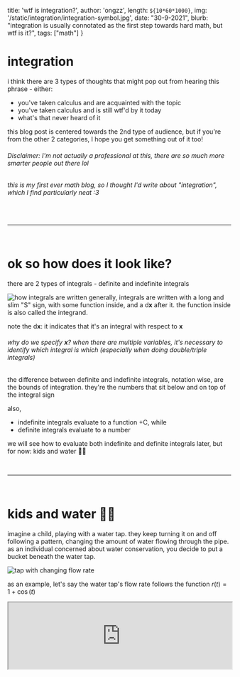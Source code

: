   title: 'wtf is integration?',
  author: 'ongzz',
  length: `${10*60*1000}`,
  img: '/static/integration/integration-symbol.jpg',
  date: "30-9-2021",
  blurb: "integration is usually connotated as the first step towards hard math, but wtf is it?",
  tags: ["math"]
}

# integration
i think there are 3 types of thoughts that might pop out from hearing this phrase - either:
- you've taken calculus and are acquainted with the topic
- you've taken calculus and is still wtf'd by it today
- what's that never heard of it

this blog post is centered towards the 2nd type of audience, but if you're from the other 2 categories, I hope you get something out of it too! 
###### Disclaimer: I'm not actually a professional at this, there are so much more smarter people out there lol 
###### this is my first ever math blog, so I thought I'd write about "integration", which I find particularly neat :3

<br />
<hr />
<br />

# ok so how does it look like?
there are 2 types of integrals - definite and indefinite integrals

![how integrals are written](/static/integration/integrals-notation.png)
generally, integrals are written with a long and slim "S" sign, with some function inside, and a d**x** after it. the function inside is also called the integrand.

note the d**x**: it indicates that it's an integral with respect to **x**
###### why do we specify **x**? when there are multiple variables, it's necessary to identify which integral is which (especially when doing double/triple integrals)

the difference between definite and indefinite integrals, notation wise, are the bounds of integration. they're the numbers that sit below and on top of the integral sign

also, 
- indefinite integrals evaluate to a function +C, while
- definite integrals evaluate to a number

we will see how to evaluate both indefinite and definite integrals later, but for now: kids and water 👶💧

<br />
<hr />
<br />

# kids and water 👶💧
imagine a child, playing with a water tap. they keep turning it on and off following a pattern, changing the amount of water flowing through the pipe. 
as an individual concerned about water conservation, you decide to put a bucket beneath the water tap. 

![tap with changing flow rate](/static/integration/tap.gif)

as an example, let's say the water tap's flow rate follows the function $r(t) = 1+\cos(t)$

<iframe src="https://www.desmos.com/calculator/q35ui6bjoz" width="100%"/>

**question:** if you know how the child is playing with the tap (their pattern), how can we find out how much water is collected in the bucket?

we could look at a simpler example first - assume that the flow rate WAS constant. then, the volume in the bucket would be $V = r \times t$, where $r$ is the flow rate and $t$ is the time. On a graph, it would look something like this:
![constant rate graph](/static/integration/rate-area.png)
notice how the volume, in the end, is just the area under the graph!

we could also look at another example, where the flow rate is not constant - let's say 

$$
r(t) = \left\{
\begin{array}{ll}
  t & 0 \leq x \leq 4 \\
  8-t & 4 \lt x \leq 8 \\
\end{array} 
\right.
$$
<iframe src="https://www.desmos.com/calculator/oasryu1kh2" width="100%"/>

using the same principle as before, the total volume would be the area under the graph again, in this case $2\times\frac{1}{2}(4)(4) = 16$, by the formula for the area of a triangle.

so yea, that's great, but that doesn't help the child save water at all! how do we find the area under the curve of $1+cos(t)$ ?

some smart people proposed that we approximate the area instead. maybe we could use a bunch of small rectangles to find the area under the curve!

for example, let's say the child stopped the water flow at $t=2\pi$ . we could find the area under this region using some rectangles, aligning each rectangle's top left corner on the curve:
![left riemann sum](/static/integration/lrs.png)

this is called a **Riemann Sum** - basically, it splits the range from $0$ to $2\pi$ into $n$ small segments, and calculates the area of each rectangle beforing summing them all up. this approach is not very accurate for small $n$, but as $n$ tends to $\infty$ (infinitely small segments of rectangles), the area will eventually be equal to the area under the curve!
###### actually, this diagram shows a **Left Riemann Sum** - if you wanna learn more, [click here to go to Khan Academy](https://www.khanacademy.org/math/ap-calculus-ab/ab-integration-new/ab-6-2/v/simple-riemann-approximation-using-rectangles)!

you can play around with the idea using this desmos graph:
<iframe src="https://www.desmos.com/calculator/ki8wbhantr" width="100%" height="300"/>


what we actually did was integration! (well, riemann sums are just an approximation, but still.)

so that's it! to recap what we did, we found the area under the flow-rate-curve, which is approximately $6.28318530718...$ (as seen in the desmos graph)

there is actually another way of going about this - if we know the volume of water at time $t$ , then isn't its derivative the flow rate of the tap? that means that **Integration is just Reversed Differentiation!**

yes - just like how addition is the opposite of subtraction, integration is the opposite of differentiation! this fact actually has a name, and is called [the Fundamental Theorem of Calculus](https://www.khanacademy.org/math/in-in-grade-12-ncert/xd340c21e718214c5:definite-integrals/xd340c21e718214c5:fundamental-theorem-of-calculus/v/fundamental-theorem-of-calculus)

$$
  \frac{d}{dx} \int^{x}_{0} r(t)dt = r(x)
$$
putting it in human language: the derivative of an integral of a function is the function itself :P 

##### spoilers: derivatives ahead!! if you're not too familiar with the topic, I advise you to [check out](https://www.mathsisfun.com/calculus/derivatives-introduction.html)

<br />
<hr />
<br />

# integration as reversed differentiation
as we've seen just now, integration is just reversed differentiation - that means that, for the kid playing with water tap question, if we had a function representing the water in the bucket, its derivative must be $1+\cos(t)$ .

recall that:
$$
\frac{d}{dx} x = 1 ~~ \text{ and } ~~ \frac{d}{dx} \sin(x) = \cos(x)
$$

hence, the function for the water in the bucket at time $t$ must be:
$$
\int 1+\cos(x) dx = x + \sin(x) + C
$$

wait but where did that $+C$ come from?? 
because we're finding an **indefinite** integral, every function must have a $+C$ at the end - this is because the derivative of a constant is $0$ , and so every time we take a derivative we lose information about this constant term. 
then, whenever we do "reverse differentiation", we must remember to include a constant term to correctly describe the function.
###### how do we find the $C$ then? we can find it using known values of the function - eg. if the bucket was initially empty, then $C$ would be 0; likewise, if the bucket used to collect the kid's water had 500mL of water in it, then $C$ would be 500 and so on.

<br />
<hr />
<br />

# additional resources
in this problem, we were lucky, because $1+\cos(t)$ was an easy derivative. what if we had more complicated integrands? for example:
$$
\int^{\pi}_{0} \sqrt{1-\sin(x)} dx
$$
$$
\int^{\infty}_{0} \arcsin(e^{-x}) dx
$$
$$
\int^{1}_{0} \frac{x^2-1}{\ln(x)} dx
$$

yes, i'll admit - these actually look freakin' scary, but they actually have very nice answers! as long as you use the right integration trick, they turn out pretty nicely.

for readers wanting more: you can solve those 3 by using: 
1. [u-substitution](https://www.khanacademy.org/math/ap-calculus-ab/ab-integration-new/ab-6-9/a/review-applying-u-substitution)
2. [integration by parts](https://www.khanacademy.org/math/ap-calculus-bc/bc-integration-new/bc-6-11/v/deriving-integration-by-parts-formula)
3. [Feynman's trick](https://youtu.be/4RIHTHYD2SQ?t=529) ;)

i'm still learning the topic, but i've found a book that's particularly useful for me, namely [Advanced Calculus Explored: With Applications in Physics, Chemistry, and Beyond by Hamza Alsamraee](https://www.amazon.com/Advanced-Calculus-Explored-Applications-Chemistry-ebook/dp/B08249GVH2) - so do check it out if you're interested as well :3

anyways, hope you learned something from reading, and have a nice day <3
###### feel free to contact me if you have any questions!!! (check the footer if u wanna uwu)

